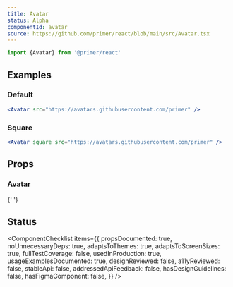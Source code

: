```yaml
---
title: Avatar
status: Alpha
componentId: avatar
source: https://github.com/primer/react/blob/main/src/Avatar.tsx
---
```



```js
import {Avatar} from '@primer/react'
```

## Examples

### Default

```jsx live
<Avatar src="https://avatars.githubusercontent.com/primer" />
```

### Square

```jsx live
<Avatar square src="https://avatars.githubusercontent.com/primer" />
```

## Props

### Avatar

<PropsTable>
  <PropsTableRow name="src" type="string" required description="URL of the avatar image." />{' '}
  <PropsTableRow
    name="alt"
    type="string"
    defaultValue="''"
    description="Provide alt text when the avatar is used without a name next to it."
  />
  <PropsTableRow name="size" type="number" defaultValue="20" description="The size of the avatar in pixels." />
  <PropsTableRow
    name="square"
    type="boolean"
    defaultValue="false"
    description="If true, the avatar will be square instead of circular."
  />
  <PropsTableSxRow />
</PropsTable>

## Status

<ComponentChecklist
  items={{
    propsDocumented: true,
    noUnnecessaryDeps: true,
    adaptsToThemes: true,
    adaptsToScreenSizes: true,
    fullTestCoverage: false,
    usedInProduction: true,
    usageExamplesDocumented: true,
    designReviewed: false,
    a11yReviewed: false,
    stableApi: false,
    addressedApiFeedback: false,
    hasDesignGuidelines: false,
    hasFigmaComponent: false,
  }}
/>
